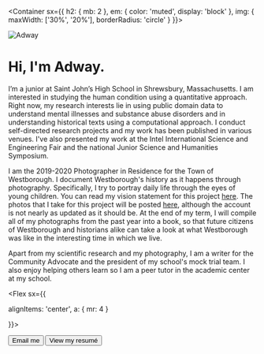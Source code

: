 


<Container
  sx={{
    h2: { mb: 2 },
    em: { color: 'muted', display: 'block' },
    img: {
        maxWidth: ['30%', '20%'],
        borderRadius: 'circle'
      }
  }}>

![Adway](/adway.jpg)

<div>

# Hi, I'm Adway. 

I’m a junior at Saint John’s High School in Shrewsbury, Massachusetts. I am interested in studying the human condition using a quantitative approach. Right now, my research interests lie in using public domain data to understand mental illnesses and substance abuse disorders and in understanding historical texts using a computational approach. I conduct self-directed research projects and my work has been published in various venues. I've also presented my work at the Intel International Science and Engineering Fair and the national Junior Science and Humanities Symposium.

I am the 2019-2020 Photographer in Residence for the Town of Westborough. I document Westborough's history as it happens through photography. Specifically, I try to portray daily life through the eyes of young children. You can read my vision statement for this project [here](/vision.pdf). The photos that I take for this project will be posted [here](https://instagram.com/thewestborougharchive), although the account is not nearly as updated as it should be. At the end of my term, I will compile all of my photographs from the past year into a book, so that future citizens of Westborough and historians alike can take a look at what Westborough was like in the interesting time in which we live.

Apart from my scientific research and my photography, I am a writer for the Community Advocate and the president of my school's mock trial team. I also enjoy helping others learn so I am a peer tutor in the academic center at my school.


<Flex sx={{ 
  
  alignItems: 'center', 
  a: { mr: 4 } 
  
}}>

<Button as="a" variant="muted" href="mailto:adway@adway.io">
  <Mail />
  Email me
</Button>

<Button as="a" variant="muted" href="/Resume.pdf">
  <File />
  View my resumé
  
  </Button>

</Flex>

</div>

</Container>



